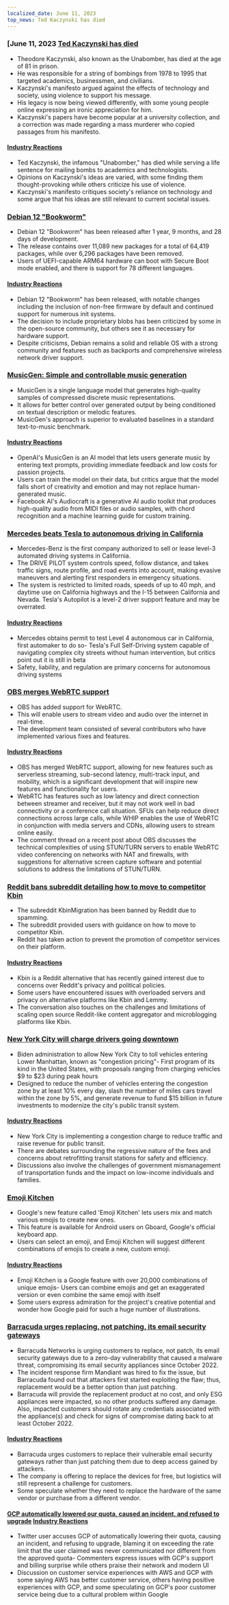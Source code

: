 ```yaml
---
localized_date: June 11, 2023
top_news: Ted Kaczynski has died
---
```




<CallToAction />

<Steps>

### [June 11, 2023 [Ted Kaczynski has died](https://www.nytimes.com/2023/06/10/us/ted-kaczynski-dead.html)

- Theodore Kaczynski, also known as the Unabomber, has died at the age of 81 in prison.
- He was responsible for a string of bombings from 1978 to 1995 that targeted academics, businessmen, and civilians.
- Kaczynski's manifesto argued against the effects of technology and society, using violence to support his message.
- His legacy is now being viewed differently, with some young people online expressing an ironic appreciation for him.
- Kaczynski's papers have become popular at a university collection, and a correction was made regarding a mass murderer who copied passages from his manifesto.

#### [Industry Reactions](http://news.ycombinator.com/item?id=36272409)

- Ted Kaczynski, the infamous "Unabomber," has died while serving a life sentence for mailing bombs to academics and technologists.
- Opinions on Kaczynski's ideas are varied, with some finding them thought-provoking while others criticize his use of violence.
- Kaczynski's manifesto critiques society's reliance on technology and some argue that his ideas are still relevant to current societal issues.

### [Debian 12 "Bookworm"](https://www.debian.org/News/2023/20230610)

- Debian 12 "Bookworm" has been released after 1 year, 9 months, and 28 days of development.
- The release contains over 11,089 new packages for a total of 64,419 packages, while over 6,296 packages have been removed.
- Users of UEFI-capable ARM64 hardware can boot with Secure Boot mode enabled, and there is support for 78 different languages.

#### [Industry Reactions](http://news.ycombinator.com/item?id=36269934)

- Debian 12 "Bookworm" has been released, with notable changes including the inclusion of non-free firmware by default and continued support for numerous init systems.
- The decision to include proprietary blobs has been criticized by some in the open-source community, but others see it as necessary for hardware support.
- Despite criticisms, Debian remains a solid and reliable OS with a strong community and features such as backports and comprehensive wireless network driver support.

### [MusicGen: Simple and controllable music generation](https://ai.honu.io/papers/musicgen/)

- MusicGen is a single language model that generates high-quality samples of compressed discrete music representations.
- It allows for better control over generated output by being conditioned on textual description or melodic features.
- MusicGen's approach is superior to evaluated baselines in a standard text-to-music benchmark.

#### [Industry Reactions](http://news.ycombinator.com/item?id=36271926)

- OpenAI's MusicGen is an AI model that lets users generate music by entering text prompts, providing immediate feedback and low costs for passion projects.
- Users can train the model on their data, but critics argue that the model falls short of creativity and emotion and may not replace human-generated music.
- Facebook AI's Audiocraft is a generative AI audio toolkit that produces high-quality audio from MIDI files or audio samples, with chord recognition and a machine learning guide for custom training.

### [Mercedes beats Tesla to autonomous driving in California](https://www.theregister.com/2023/06/09/mercedes_california_tesla/)

- Mercedes-Benz is the first company authorized to sell or lease level-3 automated driving systems in California.
- The DRIVE PILOT system controls speed, follow distance, and takes traffic signs, route profile, and road events into account, making evasive maneuvers and alerting first responders in emergency situations.
- The system is restricted to limited roads, speeds of up to 40 mph, and daytime use on California highways and the I-15 between California and Nevada. Tesla's Autopilot is a level-2 driver support feature and may be overrated.

#### [Industry Reactions](http://news.ycombinator.com/item?id=36270413)

- Mercedes obtains permit to test Level 4 autonomous car in California, first automaker to do so- Tesla's Full Self-Driving system capable of navigating complex city streets without human intervention, but critics point out it is still in beta
- Safety, liability, and regulation are primary concerns for autonomous driving systems

### [OBS merges WebRTC support](https://github.com/obsproject/obs-studio/commit/851a8c216e14617fb523951839f3bdb240e85141)

- OBS has added support for WebRTC.
- This will enable users to stream video and audio over the internet in real-time.
- The development team consisted of several contributors who have implemented various fixes and features.

#### [Industry Reactions](http://news.ycombinator.com/item?id=36273075)

- OBS has merged WebRTC support, allowing for new features such as serverless streaming, sub-second latency, multi-track input, and mobility, which is a significant development that will inspire new features and functionality for users.
- WebRTC has features such as low latency and direct connection between streamer and receiver, but it may not work well in bad connectivity or a conference call situation. SFUs can help reduce direct connections across large calls, while WHIP enables the use of WebRTC in conjunction with media servers and CDNs, allowing users to stream online easily.
- The comment thread on a recent post about OBS discusses the technical complexities of using STUN/TURN servers to enable WebRTC video conferencing on networks with NAT and firewalls, with suggestions for alternative screen capture software and potential solutions to address the limitations of STUN/TURN.

### [Reddit bans subreddit detailing how to move to competitor Kbin](https://old.reddit.com/r/KbinMigration)

- The subreddit KbinMigration has been banned by Reddit due to spamming.
- The subreddit provided users with guidance on how to move to competitor Kbin.
- Reddit has taken action to prevent the promotion of competitor services on their platform.

#### [Industry Reactions](http://news.ycombinator.com/item?id=36268458)

- Kbin is a Reddit alternative that has recently gained interest due to concerns over Reddit's privacy and political policies.
- Some users have encountered issues with overloaded servers and privacy on alternative platforms like Kbin and Lemmy.
- The conversation also touches on the challenges and limitations of scaling open source Reddit-like content aggregator and microblogging platforms like Kbin.

### [New York City will charge drivers going downtown](https://www.cnn.com/2023/06/10/business/congestion-pricing-new-york-city-transportation/index.html)

- Biden administration to allow New York City to toll vehicles entering Lower Manhattan, known as "congestion pricing"- First program of its kind in the United States, with proposals ranging from charging vehicles $9 to $23 during peak hours
- Designed to reduce the number of vehicles entering the congestion zone by at least 10% every day, slash the number of miles cars travel within the zone by 5%, and generate revenue to fund $15 billion in future investments to modernize the city's public transit system.

#### [Industry Reactions](http://news.ycombinator.com/item?id=36270597)

- New York City is implementing a congestion charge to reduce traffic and raise revenue for public transit.
- There are debates surrounding the regressive nature of the fees and concerns about retrofitting transit stations for safety and efficiency.
- Discussions also involve the challenges of government mismanagement of transportation funds and the impact on low-income individuals and families.

### [Emoji Kitchen](https://emojikitchen.dev/)

- Google's new feature called 'Emoji Kitchen' lets users mix and match various emojis to create new ones.
- This feature is available for Android users on Gboard, Google's official keyboard app.
- Users can select an emoji, and Emoji Kitchen will suggest different combinations of emojis to create a new, custom emoji.

#### [Industry Reactions](http://news.ycombinator.com/item?id=36267382)

- Emoji Kitchen is a Google feature with over 20,000 combinations of unique emojis- Users can combine emojis and get an exaggerated version or even combine the same emoji with itself
- Some users express admiration for the project's creative potential and wonder how Google paid for such a huge number of illustrations.

### [Barracuda urges replacing, not patching, its email security gateways](https://krebsonsecurity.com/2023/06/barracuda-urges-replacing-not-patching-its-email-security-gateways/)

- Barracuda Networks is urging customers to replace, not patch, its email security gateways due to a zero-day vulnerability that caused a malware threat, compromising its email security appliances since October 2022.
- The incident response firm Mandiant was hired to fix the issue, but Barracuda found out that attackers first started exploiting the flaw; thus, replacement would be a better option than just patching.
- Barracuda will provide the replacement product at no cost, and only ESG appliances were impacted, so no other products suffered any damage. Also, impacted customers should rotate any credentials associated with the appliance(s) and check for signs of compromise dating back to at least October 2022.

#### [Industry Reactions](http://news.ycombinator.com/item?id=36274525)

- Barracuda urges customers to replace their vulnerable email security gateways rather than just patching them due to deep access gained by attackers.
- The company is offering to replace the devices for free, but logistics will still represent a challenge for customers.
- Some speculate whether they need to replace the hardware of the same vendor or purchase from a different vendor.

#### [GCP automatically lowered our quota, caused an incident, and refused to upgrade](https://twitter.com/JustJake/status/1667478906591666176) [Industry Reactions](http://news.ycombinator.com/item?id=36272747)

- Twitter user accuses GCP of automatically lowering their quota, causing an incident, and refusing to upgrade, blaming it on exceeding the rate limit that the user claimed was never communicated nor different from the approved quota- Commenters express issues with GCP's support and billing surprise while others praise their network and modern UI
- Discussion on customer service experiences with AWS and GCP with some saying AWS has better customer service, others having positive experiences with GCP, and some speculating on GCP's poor customer service being due to a cultural problem within Google

</Steps>
